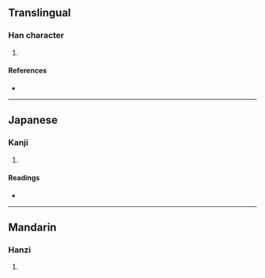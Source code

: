 {{character info/new}}
==Translingual==

===Han character===
{{Han char|rn=102|rad=田|as=05|sn=10|four=|canj=JWNO|ids=⿸⿹十田久}}

# {{defn|Han|sort=田05}}

====References====
* {{Han ref|kx=0761.191|dkj=21816|dj=1171.070|hdz=42535.071|uh=755E|ud=30046}}

----

==Japanese==

===Kanji===
{{ja-kanji|grade=|rs=田05}}

# {{defn|lang=ja|sort=田05}}

====Readings====
* {{ja-readings|on=[[ぼう]] (bō), [[も]] (mo), [[ほ]] (ho)|kun=[[せ]] (se), [[うね]] (une)|nanori=}}

----

==Mandarin==

===Hanzi===
{{cmn-hanzi|pin=[[mǔ]] ([[mu3]])|wg=mu<sup>3</sup>}}

# {{defn|lang=cmn|sort=田05}}